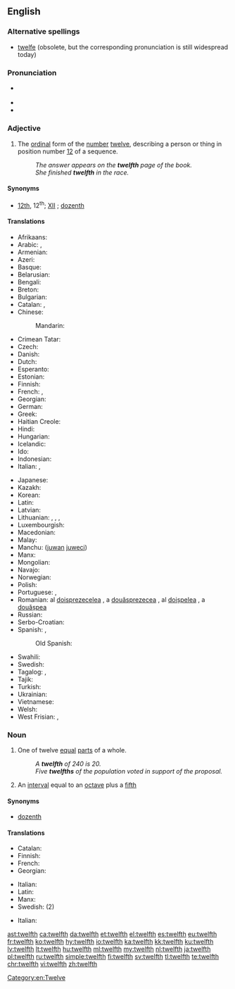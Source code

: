 ==English==
{{number box|en|12}}
===Alternative spellings===
* [[twelfe]] (obsolete, but the corresponding pronunciation {{IPAchar|/twɛlf/}} is still widespread today)

===Pronunciation===
* {{a|UK|US}} {{IPA|/twɛlfθ/|/twɛlθ/|/twɛlf/|lang=en}}
* {{audio|en-us-twelfth.ogg|Audio (US)|lang=en}}
* {{rhymes|ɛlfθ|ɛlθ|ɛlf|lang=en}}

===Adjective===
{{en-adj|-}}

# {{context|ordinal|lang=en}} The [[ordinal]] form of the [[number]] [[twelve]], describing a person or thing in position number [[12]] of a sequence.
#: ''The answer appears on the '''twelfth''' page of the book.''
#: ''She finished '''twelfth''' in the race.''

====Synonyms====
* {{sense|ordinal form of twelve}} [[12th]], 12<sup>th</sup>; [[XII]] {{qualifier|in names of monarchs and popes}}; [[dozenth]]

====Translations====
{{trans-top|ordinal form of twelve}}
* Afrikaans: {{t|af|twaalfde}}
* Arabic: {{t|ar|ثَانِيَ عَشَرَ|m}}, {{t|ar|ثَانِيَةَ عَشْرَةَ|f}}
* Armenian: {{t|hy|տասներկուերորդ}}
* Azeri: {{t|az|on ikinci}}
* Basque: {{t|eu|hamabigarren}}
* Belarusian: {{t|be|двана́ццаты|m|sc=Cyrl}}
* Bengali: {{t|bn|দ্বাদশ}}
* Breton: {{t+|br|daouzekvet}}
* Bulgarian: {{t|bg|дванадесети|sc=Cyrl}}
* Catalan: {{t+|ca|dotzè|m}}, {{t|ca|dotzena|f}}
* Chinese:
*: Mandarin: {{t|cmn|[[第]][[十]][[二]]}}
* Crimean Tatar: {{t|crh|on ekinci}}
* Czech: {{t+|cs|dvanáctý}}
* Danish: {{t+|da|tolvte}}
* Dutch: {{t+|nl|twaalfde}}
* Esperanto: {{t|eo|dek-dua}}
* Estonian: {{t|et|kaheteistkümnes}}
* Finnish: {{t|fi|kahdestoista}}
* French: {{qualifier|before the noun}} {{t+|fr|douzième}}, {{qualifier|in names of monarchs and popes}} {{t+|fr|douze}} {{qualifier|after the name}}
* Georgian: {{t|ka|მეთორმეტე}}
* German: {{t+|de|zwölfte}}
* Greek: {{t+|el|δωδέκατος|}}
* Haitian Creole: {{t|ht|douzyèm}}
* Hindi: {{t|hi|बारहवां|tr=bārahavāṁ|sc=Knda}}
* Hungarian: {{t+|hu|tizenkettedik}}
* Icelandic: {{t|is|tólfta}}
* Ido: {{t|io|duadekesma}}
* Indonesian: {{t|id|keduabelas}}
* Italian: {{qualifier|before the noun}} {{t+|it|dodicesimo|m}}, {{qualifier|in names of monarchs and popes}} {{t+|it|dodicesimo|m}} {{qualifier|after the name}}
{{trans-mid}}
* Japanese: {{t|ja|第十二|tr=dai jūni|sc=Jpan}}
* Kazakh: {{t|kk|он екінші|sc=Cyrl}}
* Korean: {{t+|ko|열두째|tr=yeoldujjae}}
* Latin: {{t|la|duodecimus}}
* Latvian: {{t+|lv|divpadsmitais}}
* Lithuanian: {{t+|lt|dvyliktas|m}}, {{t|lt|dvylikta|f}}, {{t|lt|dvylikti|m-p}}, {{t|lt|dvyliktos|f-p}}
* Luxembourgish: {{t|lb|zwieleft}}
* Macedonian: {{t|mk|дванаесетти|sc=Cyrl}}
* Malay: {{t|ms|kedua belas}}
* Manchu: ([[juwan]] [[juweci]])
* Manx: {{t|gv|daa-yeigoo}}
* Mongolian: {{t|mn|арван хоёрдугаар|sc=Cyrl}}
* Navajo: {{t|nv|naakitsʼáadah góneʼ}}
* Norwegian: {{t|no|tolvte}}
* Polish: {{t+|pl|dwunasty}}
* Portuguese: {{t+|pt|duodécimo}}, {{t+|pt|décimo segundo}}
* Romanian: al [[doisprezecelea]] {{g|m}}, a [[douăsprezecea]] {{g|f}}, al [[doișpelea]] {{qualifier|m, informal}}, a [[douășpea]] {{qualifier|f, informal}}
* Russian: {{t+|ru|двенадцатый}}
* Serbo-Croatian: {{t+|sh|dvanaesti|sc=Latn}}
* Spanish: {{t+|es|duodécimo|m}}, {{t+|es|duodécima|f}}
*: Old Spanish: {{t|osp|dozeno}}
* Swahili: {{t|sw|kumi na mbili}}
* Swedish: {{t+|sv|tolfte}}
* Tagalog: {{t|tl|ikalabindalawa|sc=Cyrl}}, {{t|tl|panlabindalawa|sc=Cyrl}}
* Tajik: {{t|tg|дувоздаҳум|sc=Cyrl}}
* Turkish: {{t|tr|on ikinci}}
* Ukrainian: {{t+|uk|двана́дцятий|m|sc=Cyrl}}
* Vietnamese: {{t|vi|một phần mười hai}}
* Welsh: {{t+|cy|deuddegfed}}
* West Frisian: {{t|fy|tolfde}}, {{t|fy|tolfte}}
{{trans-bottom}}

===Noun===
{{en-noun}}

# {{context|fractional|lang=en}} One of twelve [[equal]] [[part]]s of a whole.
#: ''A '''twelfth''' of 240 is 20.''
#: ''Five '''twelfths''' of the population voted in support of the proposal.''
# {{context|music|lang=en}} An [[interval]] equal to an [[octave]] plus a [[fifth]]

====Synonyms====
* {{sense|one of twelve equal parts}} [[dozenth]]

====Translations====
{{trans-top|one of twelve equal parts of a whole}}
* Catalan: {{t+|ca|dotzè|m}}
* Finnish: {{t|fi|kahdestoistaosa}}
* French: {{t+|fr|douzième|m}}
* Georgian: {{t|ka|მეთორმეტედი}}
{{trans-mid}}
* Italian: {{t+|it|dodicesimo|m}}
* Latin: {{t|la|duodecimum|n}}
* Manx: {{t|gv|yn ghaa yeigoo}}
* Swedish: {{t+|sv|tolftedel|c}} (2)
{{trans-bottom}}

{{trans-top|interval}}
* Italian: {{t|it|duodecima|f}}
{{trans-mid}}
{{trans-bottom}}

[[Category:en:Twelve]]

[[ast:twelfth]]
[[ca:twelfth]]
[[da:twelfth]]
[[et:twelfth]]
[[el:twelfth]]
[[es:twelfth]]
[[eu:twelfth]]
[[fr:twelfth]]
[[ko:twelfth]]
[[hy:twelfth]]
[[io:twelfth]]
[[ka:twelfth]]
[[kk:twelfth]]
[[ku:twelfth]]
[[lv:twelfth]]
[[lt:twelfth]]
[[hu:twelfth]]
[[ml:twelfth]]
[[my:twelfth]]
[[nl:twelfth]]
[[ja:twelfth]]
[[pl:twelfth]]
[[ru:twelfth]]
[[simple:twelfth]]
[[fi:twelfth]]
[[sv:twelfth]]
[[tl:twelfth]]
[[te:twelfth]]
[[chr:twelfth]]
[[vi:twelfth]]
[[zh:twelfth]]